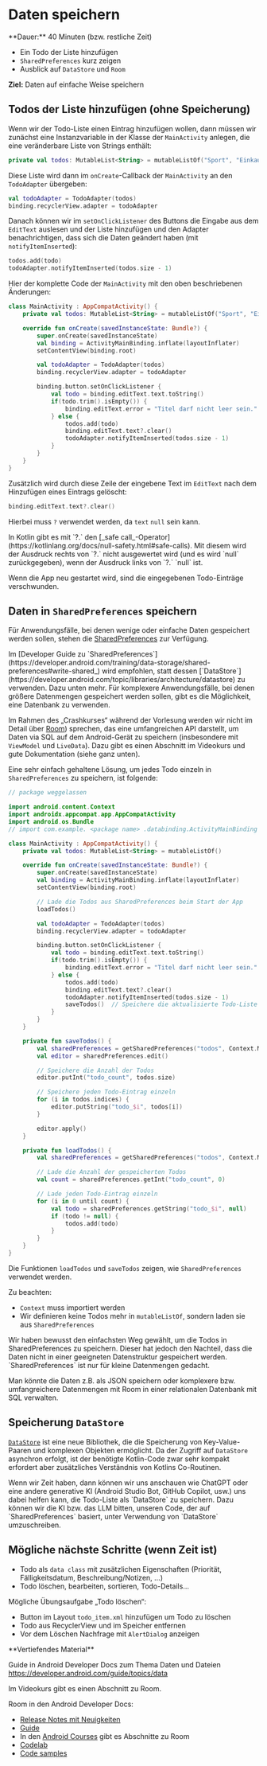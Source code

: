 
# Daten speichern

<Callout>
  **Dauer:** 40 Minuten (bzw. restliche Zeit)

  - Ein Todo der Liste hinzufügen
  - `SharedPreferences` kurz zeigen
  - Ausblick auf `DataStore` und `Room`

  **Ziel:** Daten auf einfache Weise speichern
</Callout>

## Todos der Liste hinzufügen (ohne Speicherung)

Wenn wir der Todo-Liste einen Eintrag hinzufügen wollen, dann müssen
wir zunächst eine Instanzvariable in der Klasse der `MainActivity` 
anlegen, die eine veränderbare Liste von Strings enthält:

```kotlin
private val todos: MutableList<String> = mutableListOf("Sport", "Einkaufen", "Kotlin lernen")
```

Diese Liste wird dann im `onCreate`-Callback der `MainActivity` 
an den `TodoAdapter` übergeben:

```kotlin
val todoAdapter = TodoAdapter(todos)
binding.recyclerView.adapter = todoAdapter
```

Danach können wir im `setOnClickListener` des Buttons die Eingabe
aus dem `EditText` auslesen und der Liste hinzufügen und den Adapter
benachrichtigen, dass sich die Daten geändert haben (mit `notifyItemInserted`):

```kotlin
todos.add(todo)
todoAdapter.notifyItemInserted(todos.size - 1)
```

Hier der komplette Code der `MainActivity` mit den oben beschriebenen Änderungen:


```kotlin
class MainActivity : AppCompatActivity() {
    private val todos: MutableList<String> = mutableListOf("Sport", "Einkaufen", "Kotlin lernen")

    override fun onCreate(savedInstanceState: Bundle?) {
        super.onCreate(savedInstanceState)
        val binding = ActivityMainBinding.inflate(layoutInflater)
        setContentView(binding.root)

        val todoAdapter = TodoAdapter(todos)
        binding.recyclerView.adapter = todoAdapter

        binding.button.setOnClickListener {
            val todo = binding.editText.text.toString()
            if(todo.trim().isEmpty()) {
                binding.editText.error = "Titel darf nicht leer sein."
            } else {
                todos.add(todo)
                binding.editText.text?.clear()
                todoAdapter.notifyItemInserted(todos.size - 1)
            }
        }
    }
}
```

Zusätzlich wird durch diese Zeile der eingebene Text im `EditText` 
nach dem Hinzufügen eines Eintrags gelöscht:

```kotlin
binding.editText.text?.clear()
```

Hierbei muss `?` verwendet werden, da `text` `null` sein kann. 

<Callout type="info">
In Kotlin gibt es mit `?.` den [_safe call_-Operator](https://kotlinlang.org/docs/null-safety.html#safe-calls). Mit diesem wird der Ausdruck rechts von `?.` nicht 
ausgewertet wird (und es wird `null` zurückgegeben), wenn der Ausdruck 
links von `?.` `null` ist.
</Callout>

Wenn die App neu gestartet wird, sind die eingegebenen Todo-Einträge verschwunden.

## Daten in `SharedPreferences` speichern

Für Anwendungsfälle, bei denen wenige oder einfache Daten gespeichert werden 
sollen, stehen die 
[SharedPreferences](https://developer.android.com/training/data-storage/shared-preferences)
zur Verfügung. 

<Callout type="info">
Im [Developer Guide zu `SharedPreferences`](https://developer.android.com/training/data-storage/shared-preferences#write-shared_) 
wird empfohlen, statt dessen 
[`DataStore`](https://developer.android.com/topic/libraries/architecture/datastore) zu 
verwenden. Dazu unten mehr.
</Callout>

<Callout type="info">
Für komplexere Anwendungsfälle, bei denen größere Datenmengen gespeichert werden
sollen, gibt es die Möglichkeit, eine Datenbank zu verwenden. 

Im Rahmen des „Crashkurses“ während der Vorlesung werden wir nicht im 
Detail über [Room](https://developer.android.com/training/data-storage/room)) 
sprechen, das eine umfangreichen API darstellt, um Daten via SQL auf dem
Android-Gerät zu speichern (insbesondere mit `ViewModel` und `LiveData`). 
Dazu gibt es einen Abschnitt im Videokurs und gute Dokumentation (siehe ganz unten).
</Callout>

Eine sehr einfach gehaltene Lösung, um jedes Todo einzeln in 
`SharedPreferences` zu speichern, ist folgende:

```kotlin
// package weggelassen

import android.content.Context
import androidx.appcompat.app.AppCompatActivity
import android.os.Bundle
// import com.example. <package name> .databinding.ActivityMainBinding

class MainActivity : AppCompatActivity() {
    private val todos: MutableList<String> = mutableListOf()

    override fun onCreate(savedInstanceState: Bundle?) {
        super.onCreate(savedInstanceState)
        val binding = ActivityMainBinding.inflate(layoutInflater)
        setContentView(binding.root)

        // Lade die Todos aus SharedPreferences beim Start der App
        loadTodos()

        val todoAdapter = TodoAdapter(todos)
        binding.recyclerView.adapter = todoAdapter

        binding.button.setOnClickListener {
            val todo = binding.editText.text.toString()
            if(todo.trim().isEmpty()) {
                binding.editText.error = "Titel darf nicht leer sein."
            } else {
                todos.add(todo)
                binding.editText.text?.clear()
                todoAdapter.notifyItemInserted(todos.size - 1)
                saveTodos()  // Speichere die aktualisierte Todo-Liste
            }
        }
    }

    private fun saveTodos() {
        val sharedPreferences = getSharedPreferences("todos", Context.MODE_PRIVATE)
        val editor = sharedPreferences.edit()

        // Speichere die Anzahl der Todos
        editor.putInt("todo_count", todos.size)

        // Speichere jeden Todo-Eintrag einzeln
        for (i in todos.indices) {
            editor.putString("todo_$i", todos[i])
        }

        editor.apply()
    }

    private fun loadTodos() {
        val sharedPreferences = getSharedPreferences("todos", Context.MODE_PRIVATE)

        // Lade die Anzahl der gespeicherten Todos
        val count = sharedPreferences.getInt("todo_count", 0)

        // Lade jeden Todo-Eintrag einzeln
        for (i in 0 until count) {
            val todo = sharedPreferences.getString("todo_$i", null)
            if (todo != null) {
                todos.add(todo)
            }
        }
    }
}
```

Die Funktionen `loadTodos` und `saveTodos` zeigen, wie `SharedPreferences`
verwendet werden. 

Zu beachten:

- `Context` muss importiert werden
- Wir definieren keine Todos mehr in `mutableListOf`, sondern laden sie aus `SharedPreferences`

<Callout type="warning">
Wir haben bewusst den einfachsten Weg gewählt, um die Todos in SharedPreferences
zu speichern. Dieser hat jedoch den Nachteil, dass die Daten nicht in einer
geeigneten Datenstruktur gespeichert werden. `SharedPreferences` ist nur
für kleine Datenmengen gedacht.

Man könnte die Daten z.B. als JSON speichern oder komplexere bzw. umfangreichere
Datenmengen mit Room in einer relationalen Datenbank mit SQL verwalten.
</Callout>

## Speicherung `DataStore`

[`DataStore`](https://developer.android.com/topic/libraries/architecture/datastore)
ist eine neue Bibliothek, die die Speicherung von Key-Value-Paaren und
komplexen Objekten ermöglicht. Da der Zugriff auf `DataStore` asynchron erfolgt, 
ist der benötigte Kotlin-Code zwar sehr kompakt erfordert aber zusätzliches 
Verständnis von Kotlins Co-Routinen.

<Callout type="info">
Wenn wir Zeit haben, dann können wir uns anschauen wie ChatGPT oder eine
andere generative KI (Android Studio Bot, GitHub Copilot, usw.) uns dabei
helfen kann, die Todo-Liste als `DataStore` zu speichern. Dazu können wir
die KI bzw. das LLM bitten, unseren Code, der auf `SharedPreferences`
basiert, unter Verwendung von `DataStore` umzuschreiben.
</Callout>

## Mögliche nächste Schritte (wenn Zeit ist)

- Todo als `data class` mit zusätzlichen Eigenschaften (Priorität, Fälligkeitsdatum, Beschreibung/Notizen, …)
- Todo löschen, bearbeiten, sortieren, Todo-Details...

<Callout type="info">
Mögliche Übungsaufgabe „Todo löschen“:

- Button im Layout `todo_item.xml` hinzufügen um Todo zu löschen 
- Todo aus RecyclerView und im Speicher entfernen
- Vor dem Löschen Nachfrage mit `AlertDialog` anzeigen
</Callout>

<Callout type="warning">
**Vertiefendes Material**

Guide in Android Developer Docs zum Thema Daten und Dateien
https://developer.android.com/guide/topics/data

Im Videokurs gibt es einen Abschnitt zu Room.

Room in den Android Developer Docs:
- [Release Notes mit Neuigkeiten](https://developer.android.com/jetpack/androidx/releases/room)
- [Guide](https://developer.android.com/training/data-storage/room)
- In den [Android Courses](https://developer.android.com/courses/) gibt es Abschnitte zu Room
- [Codelab](https://developer.android.com/codelabs/android-room-with-a-view-kotlin#0)
- [Code samples](https://github.com/android/architecture-components-samples)
</Callout>